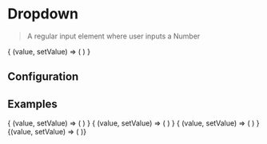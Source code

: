 
# Dropdown

> A regular input element where user inputs a Number

<CodeBlock>
{
    (value, setValue) => (
        <Dropdown
            placeholder="Test placeholder"
            className="my-dropdown"
            prefixClassName="my-yoooo"
            options={[
            { text: "Option text 1" },
            { text: "Option text 2" },
            { text: "Option text 3" },
            { text: "Option text 4" },
                ]}
            label="This is the label"
            value={value}
            onChange={setValue}
        />
    )
}

</CodeBlock>

## Configuration

<ConfigBlock of={Dropdown} />

## Examples

<CodeBlock title="Default">
{
    (value, setValue) => (
        <Dropdown
            placeholder="Test placeholder"
            className="my-dropdown"
            prefixClassName="my-yoooo"
            options={[
            { text: "Option text 1" },
            { text: "Option text 2" },
            { text: "Option text 3" },
            { text: "Option text 4" },
                ]}
            label="This is the label"
            value={value}
            onChange={setValue}
        />
    )
}
</CodeBlock>
<CodeBlock title="With Multiple" defaultValue={[{ title: "Option text 1" }]}>
{
    (value, setValue) => (
        <Dropdown
            placeholder="Test placeholder"
            className="my-dropdown"
            prefixClassName="my-yoooo"
            options={[
            { labal: 'All', title: "Option text 1" },
            { labal: 'All', title: "Option text 2" },
            { labal: 'All', title: "Option text 3" },
            { labal: 'All', title: "Option text 4" },
                ]}
            label="This is the label"
            value={value}
            onChange={setValue}
            optionKey="title"
            searchKeys={['value']}
            withMultiple
            withSearch
        />
    )
}
</CodeBlock>
<CodeBlock title="With Search">
{
    (value, setValue) => (
        <Dropdown
            placeholder="Test placeholder"
            className="my-dropdown"
            prefixClassName="my-yoooo"
            options={[
            { text: "Option text 1" },
            { text: "Option text 2" },
            { text: "Option text 3" },
            { text: "Option text 4" },
                ]}
            label="This is the label"
            value={value}
            onChange={setValue}
            withSearch
        />
    )
}
</CodeBlock>

<CodeBlock title="With Create">
  {(value, setValue) => (
    <Dropdown
      placeholder="Test placeholder"
      className="my-dropdown"
      prefixClassName="my-yoooo"
      options={[
        { text: "Option text 1" },
        { text: "Option text 2" },
        { text: "Option text 3" },
        { text: "Option text 4" },
      ]}
      label="This is the label"
      value={value}
      onChange={setValue}
      withCreate
    />
  )}
</CodeBlock>

